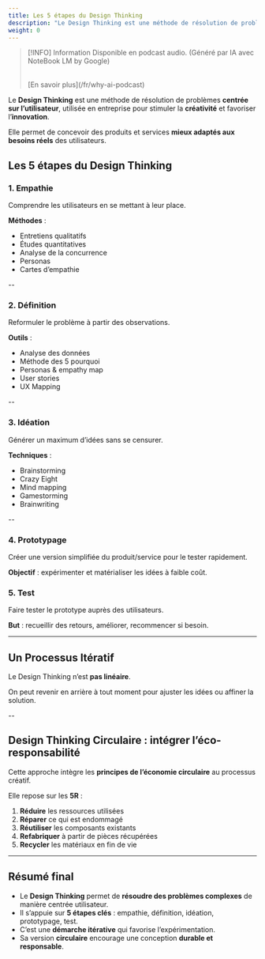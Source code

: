 ```yaml
---
title: Les 5 étapes du Design Thinking
description: "Le Design Thinking est une méthode de résolution de problèmes centrée sur l’utilisateur, utilisée en entreprise pour stimuler la créativité et favoriser l’innovation."
weight: 0
---
```



> [!INFO] Information
> Disponible en podcast audio. (Généré par IA avec NoteBook LM by Google)
>
> <br />
> [En savoir plus](/fr/why-ai-podcast)

<SrtPlayer
  client:only="react"
  audioSrc="/podcasts/design-thinking/1.mp3"
  srtUrl="/podcasts/design-thinking/1.srt"
/>

Le **Design Thinking** est une méthode de résolution de problèmes **centrée sur l’utilisateur**, utilisée en entreprise pour stimuler la **créativité** et favoriser l’**innovation**.

Elle permet de concevoir des produits et services **mieux adaptés aux besoins réels** des utilisateurs.

## Les 5 étapes du Design Thinking

### 1. Empathie

Comprendre les utilisateurs en se mettant à leur place.

**Méthodes** :

- Entretiens qualitatifs
- Études quantitatives
- Analyse de la concurrence
- Personas
- Cartes d’empathie

--

### 2. Définition

Reformuler le problème à partir des observations.

**Outils** :

- Analyse des données
- Méthode des 5 pourquoi
- Personas & empathy map
- User stories
- UX Mapping

--

### 3. Idéation

Générer un maximum d’idées sans se censurer.

**Techniques** :

- Brainstorming
- Crazy Eight
- Mind mapping
- Gamestorming
- Brainwriting

--

### 4. Prototypage

Créer une version simplifiée du produit/service pour le tester rapidement.

**Objectif** : expérimenter et matérialiser les idées à faible coût.

### 5. Test

Faire tester le prototype auprès des utilisateurs.

**But** : recueillir des retours, améliorer, recommencer si besoin.

---

## Un Processus Itératif

Le Design Thinking n’est **pas linéaire**.

On peut revenir en arrière à tout moment pour ajuster les idées ou affiner la solution.

--

## Design Thinking Circulaire : intégrer l’éco-responsabilité

Cette approche intègre les **principes de l’économie circulaire** au processus créatif.

Elle repose sur les **5R** :

1. **Réduire** les ressources utilisées
2. **Réparer** ce qui est endommagé
3. **Réutiliser** les composants existants
4. **Refabriquer** à partir de pièces récupérées
5. **Recycler** les matériaux en fin de vie

---

## Résumé final

- Le **Design Thinking** permet de **résoudre des problèmes complexes** de manière centrée utilisateur.
- Il s’appuie sur **5 étapes clés** : empathie, définition, idéation, prototypage, test.
- C’est une **démarche itérative** qui favorise l’expérimentation.
- Sa version **circulaire** encourage une conception **durable et responsable**.
